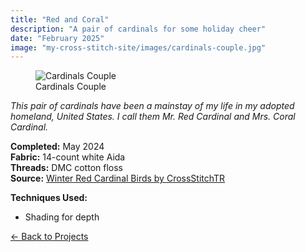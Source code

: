 ```yaml
---
title: "Red and Coral"
description: "A pair of cardinals for some holiday cheer"
date: "February 2025"
image: "my-cross-stitch-site/images/cardinals-couple.jpg"
---
```


![Cardinals Couple](../images/cardinals-couple.jpg){.project-hero}

*This pair of cardinals have been a mainstay of my life in my adopted homeland, United States. I call them Mr. Red Cardinal and Mrs. Coral Cardinal.*

**Completed:** May 2024  
**Fabric:** 14-count white Aida   
**Threads:** DMC cotton floss  
**Source:** [Winter Red Cardinal Birds by CrossStitchTR](https://www.etsy.com/listing/1141169836/winter-red-cardinal-birds-pdf-counted) 

**Techniques Used:**

- Shading for depth  

[← Back to Projects](../projects.qmd)